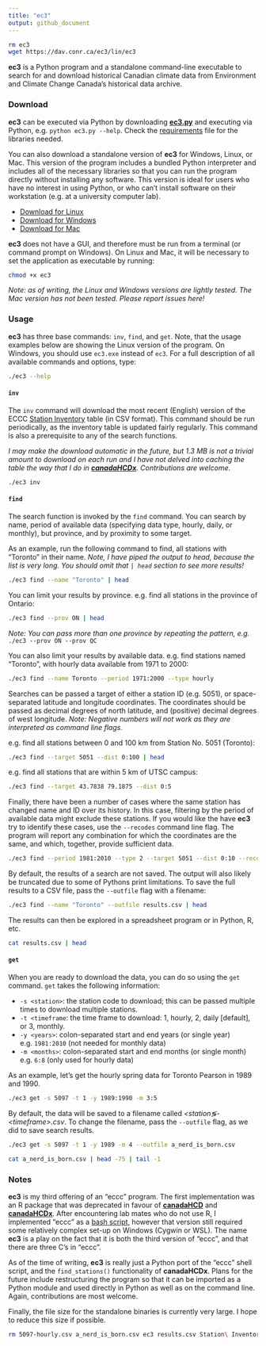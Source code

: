 ```yaml
---
title: "ec3"
output: github_document
---
```


```bash
rm ec3
wget https://dav.conr.ca/ec3/lin/ec3
```


**ec3** is a Python program and a standalone command-line executable to search for and download historical Canadian climate data from Environment and Climate Change Canada's historical data archive. 

### Download

**ec3** can be executed via Python by downloading [**ec3.py**](https://gitlab.com/ConorIA/ec3.py/raw/master/ec3.py?inline=false) and executing via Python, e.g. `python ec3.py --help`. Check the [requirements](https://gitlab.com/ConorIA/ec3.py/raw/master/requirements.txt) file for the libraries needed. 

You can also download a standalone version of **ec3** for Windows, Linux, or Mac. This version of the program includes a bundled Python interpreter and includes all of the necessary libraries so that you can run the program directly without installing any software. This version is ideal for users who have no interest in using Python, or who can't install software on their workstation (e.g. at a university computer lab). 

  - [Download for Linux](https://dav.conr.ca/ec3/lin/ec3)
  - [Download for Windows](https://dav.conr.ca/ec3/win/ec3.exe)
  - [Download for Mac](https://dav.conr.ca/ec3/mac/ec3)
  
**ec3** does not have a GUI, and therefore must be run from a terminal (or command prompt on Windows). On Linux and Mac, it will be necessary to set the application as executable by running:

```bash
chmod +x ec3
```

_Note: as of writing, the Linux and Windows versions are lightly tested. The Mac version has not been tested. Please report issues here!_

### Usage

**ec3** has three base commands: `inv`, `find`, and `get`. Note, that the usage examples below are showing the Linux version of the program. On Windows, you should use `ec3.exe` instead of `ec3`. For a full description of all available commands and options, type:

```bash
./ec3 --help
```


#### `inv`

The `inv` command will download the most recent (English) version of the ECCC [Station Inventory](ftp://client_climate@ftp.tor.ec.gc.ca/Pub/Get_More_Data_Plus_de_donnees/Station%20Inventory%20EN.csv) table (in CSV format). This command should be run periodically, as the inventory table is updated fairly regularly. This command is also a prerequisite to any of the search functions.

_I may make the download automatic in the future, but 1.3 MB is not a trivial amount to download on each run and I have not delved into caching the table the way that I do in [**canadaHCDx**](https://gitlab.com/ConorIA/canadaHCDx/blob/master/R/get_station_data.R). Contributions are welcome._ 

```bash
./ec3 inv
```

#### `find`

The search function is invoked by the `find` command. You can search by name, period of available data (specifying data type, hourly, daily, or monthly), but province, and by proximity to some target. 

As an example, run the following command to find, all stations with "Toronto" in their name. _Note, I have piped the output to head, because the list is very long. You should omit that `| head` section to see more results!_
```bash
./ec3 find --name "Toronto" | head
```

You can limit your results by province. e.g. find all stations in the province of Ontario:
```bash
./ec3 find --prov ON | head
```

_Note: You can pass more than one province by repeating the pattern, e.g._ `./ec3 --prov ON --prov QC`

You can also limit your results by available data. e.g. find stations named "Toronto", with hourly data available from 1971 to 2000:
```bash
./ec3 find --name Toronto --period 1971:2000 --type hourly
```

Searches can be passed a target of either a station ID (e.g. 5051), or space-separated latitude and longitude coordinates. The coordinates should be passed as decimal degrees of north latitude, and (positive) decimal degrees of west longitude. _Note: Negative numbers will not work as they are interpreted as command line flags._

e.g. find all stations between 0 and 100 km from Station No. 5051 (Toronto):
```bash
./ec3 find --target 5051 --dist 0:100 | head
```

e.g. find all stations that are within 5 km of UTSC campus:
```bash
./ec3 find --target 43.7838 79.1875 --dist 0:5
```

Finally, there have been a number of cases where the same station has changed name and ID over its history. In this case, filtering by the period of available data might exclude these stations. If you would like the have **ec3** try to identify these cases, use the `--recodes` command line flag. The program will report any combination for which the coordinates are the same, and which, together, provide sufficient data. 

```bash
./ec3 find --period 1981:2010 --type 2 --target 5051 --dist 0:10 --recodes
```

By default, the results of a search are not saved. The output will also likely be truncated due to some of Pythons print limitations. To save the full results to a CSV file, pass the `--outfile` flag with a filename: 
```bash
./ec3 find --name "Toronto" --outfile results.csv | head
```

The results can then be explored in a spreadsheet program or in Python, R, etc.
```bash
cat results.csv | head
```

#### `get`

When you are ready to download the data, you can do so using the `get` command. `get` takes the following information: 

- `-s <station>`: the station code to download; this can be passed multiple times to download multiple stations. 
- `-t <timeframe`: the time frame to download: 1, hourly, 2, daily [default], or 3, monthly.
- `-y <years>`: colon-separated start and end years (or single year) e.g. `1981:2010` (not needed for monthly data)
- `-m <months>`: colon-separated start and end months (or single month) e.g. `6:8` (only used for hourly data)

As an example, let's get the hourly spring data for Toronto Pearson in 1989 and 1990.
```bash
./ec3 get -s 5097 -t 1 -y 1989:1990 -m 3:5
```

By default, the data will be saved to a filename called _&lt;station&lg;-&lt;timeframe&gt;.csv_. To change the filename, pass the `--outfile` flag, as we did to save search results. 

```bash
./ec3 get -s 5097 -t 1 -y 1989 -m 4 --outfile a_nerd_is_born.csv
```

```bash
cat a_nerd_is_born.csv | head -75 | tail -1 
```

### Notes

**ec3** is my third offering of an "eccc" program. The first implementation was an R package that was deprecated in favour of [**canadaHCD**](https://github.com/gavinsimpson/canadaHCD) and [**canadaHCDx**](https://gitlab.com/ConorIA/canadaHCDx/). After encountering lab mates who do not use R, I implemented "eccc" as a [bash script](https://gitlab.com/ConorIA/shell-scripts/blob/master/eccc/eccc), however that version still required some relatively complex set-up on Windows (Cygwin or WSL). The name **ec3** is a play on the fact that it is both the third version of "eccc", and that there are three C's in "eccc".

As of the time of writing, **ec3** is really just a Python port of the "eccc" shell script, and the `find_stations()` functionality of **canadaHCDx**. Plans for the future include restructuring the program so that it can be imported as a Python module and used directly in Python as well as on the command line. Again, contributions are most welcome.

Finally, the file size for the standalone binaries is currently very large. I hope to reduce this size if possible.

```bash
rm 5097-hourly.csv a_nerd_is_born.csv ec3 results.csv Station\ Inventory\ EN.csv
```

